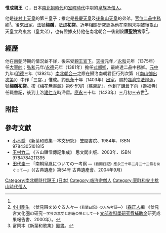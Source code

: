 {{東亞男性歷史人物
|名稱 =惟成親王
|身份 =日本[[親王_(東亞)|親王]]
|國家 =[[日本|大和王朝]]
|時代 =[[室町時代|室町時代]]
|姓 =（無）
|名 =惟成
|宮號1 =[[護聖院宮|護聖院宮]]？
|封爵 =二品[[親王|親王]]→[[東宮|東宮]]
|出生日期 =不詳
|逝世日期 =[[應永|應永]]三十年三月初三（1423年4月13日）<ref name="b"></ref>
|父親 = [[後村上天皇|後村上天皇]]
|母親 = [[嘉喜門院|嘉喜門院]]<ref>根據[[南朝系圖|南朝系圖]]為[[中原師治|中原師治]]女･大藏卿局（嘉喜門院大藏卿），推定若惟成是[[護聖院宮|護聖院宮]]，則其母是[[嘉喜門院|嘉喜門院]]。</ref>
|妻 =伊勢守衆望女
|子 = [[成仁王|成仁王]]<ref name="a">[[教王護國寺|東寺]][[寶菩提院_(京都市南區)|寶菩提院]]藏《傳法灌頂雜記》應永十七年三月二十七條。南朝系圖中也包括了堯成王，真實性暫時未有定論。</ref>
|經歷 =[[大宰帥|大宰帥]]、[[式部卿|式部卿]]、[[中務卿|中務卿]]
}}
{{Japanese|japanese=惟成親王|kana=これなりしんのう|romaji=Korenari shin nō}}
'''惟成親王'''（{{bd|？||1423年|4月23日}}），日本[[南北朝時代_(日本)|南北朝時代]]和[[室町時代|室町時代]]中期的[[皇族|皇族]]及[[僧人|僧人]]。

他是[[後村上天皇|後村上天皇]]的第三皇子；推定是[[長慶天皇|長慶天皇]]及[[後龜山天皇|後龜山天皇]]的弟弟。[[官位|官位]][[二品|二品]][[中務卿|中務卿]]<ref name="a"></ref>。後來[[出家|出家]]，[[法號|法號]]'''梅隱'''，[[法諱|法諱]]'''祐常'''。近年相關研究認為他在南朝末期被後龜山天皇立為[[東宮|東宮]]（皇太弟），也有證據支持他在南北朝合一後創設'''[[護聖院宮|護聖院宮]]'''家<ref>[[小川剛生|小川剛生]] 〈伏見殿をめぐる人々<small>―《看聞日記》の人名考証―</small>〉（[[森正人_(日本文學家)|森正人]]編 《伏見宮文化圏の研究<small>―学芸の享受と創造の場として―</small>》 [[文部省|文部省]][[科學研究費補助金|科學研究費補助金]]研究成果報告書、2000年）。</ref>。

== 經歷 ==
他在[[南朝_(日本)|南朝]]時期的情況並不詳，後來受[[親王宣下|親王宣下]]。[[天授_(長慶天皇)|天授]]元年／[[永和_(後圓融天皇)|永和]]元年（1375年）任[[大宰帥|大宰帥]]；[[弘和|弘和]]元年/[[永德|永德]]元年（1381年）擔任[[式部卿|式部卿]]，最終達二品中務卿。[[元中|元中]]九年/[[明德_(日本)|明德]]三年（1392年）[[南北朝合一|南北朝合一]]之際在歸洛南朝君臣行列次第（《[[南山御出次第|南山御出次第]]》）中作「三宮、{{fontsize|13|御鎧[[直垂|直垂]]}}」惟成。約[[應永|應永]]十年（1403年）[[出家|出家]]，屬於[[臨濟宗|臨濟宗]][[法燈派|法燈派]]，號'''梅隱祐常'''。按《[[梅花無盡蔵|梅花無盡蔵]]》第6-59的〈樵齋記〉，他到了[[鎌倉|鎌倉]]下向（[[壽福寺|壽福寺]]）任職書記，後到上洛[[建仁寺|建仁寺]]時滯留。[[應永|應永]]三十年（1423年）三月初三去世<ref name="b">富岡本《新葉和歌集》[[奧書|奧書]]。</ref>。

== 附註 ==
{{reflist}}

== 參考文獻 ==
* [[小木喬|小木喬]] 《新葉和歌集―本文研究》 笠間書院、1984年、ISBN 9784305101815
* [[玉村竹二|玉村竹二]] 《五山禪僧傳記集成》 思文閣出版、2003年、ISBN 9784784211395
* [[田代圭一|田代圭一]] 「南朝皇胤についての一考察 <small>―《看聞日記》應永三十年二月二十二條をめぐって―</small>」（《古典遺產》第54号 古典遺產會、2004年9月）

[[Category:南北朝時代親王_(日本)|Category:南北朝時代親王 (日本)]]
[[Category:临济宗僧人|Category:临济宗僧人]]
[[Category:室町和安土桃山時代僧人|Category:室町和安土桃山時代僧人]]